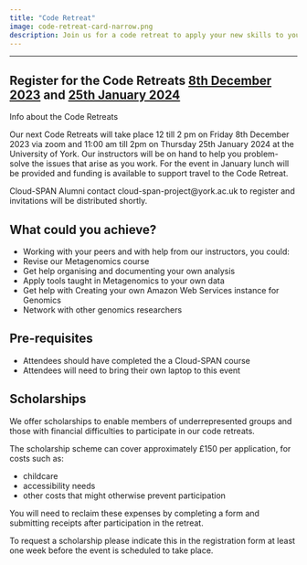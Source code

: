 ```yaml
---
title: "Code Retreat"
image: code-retreat-card-narrow.png
description: Join us for a code retreat to apply your new skills to your own data and network with other genomics researchers.
---
```

---
::: {.callout-note appearance="tip"}

# Register for the Code Retreats [8th December 2023](https://forms.gle/UAMxQeDdmBTcgsLt7) and [25th January 2024](https://forms.gle/2LsvUvb6SY39ppSd8)
:::

Info about the Code Retreats

Our next Code Retreats will take place 12 till 2 pm on Friday 8th December 2023 via zoom and 11:00 am till 2pm on Thursday 25th January 2024 at the University of York. Our instructors will be on hand to help you problem-solve the issues that arise as you work. For the event in January lunch will be provided and funding is available to support travel to the Code Retreat.

Cloud-SPAN Alumni contact cloud-span-project\@york.ac.uk to register and invitations will be distributed shortly.

## What could you achieve?

-   Working with your peers and with help from our instructors, you could:
-   Revise our Metagenomics course
-   Get help organising and documenting your own analysis
-   Apply tools taught in Metagenomics to your own data
-   Get help with Creating your own Amazon Web Services instance for Genomics
-   Network with other genomics researchers

## Pre-requisites

-   Attendees should have completed the a Cloud-SPAN course
-   Attendees will need to bring their own laptop to this event

## Scholarships

We offer scholarships to enable members of underrepresented groups and those with financial difficulties to participate in our code retreats.

The scholarship scheme can cover approximately £150 per application, for costs such as:

- childcare
- accessibility needs
- other costs that might otherwise prevent participation

You will need to reclaim these expenses by completing a form and submitting receipts after participation in the retreat.

To request a scholarship please indicate this in the registration form at least one week before the event is scheduled to take place. 

